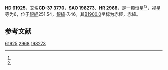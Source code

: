 {{Starbox begin
| name = HD 61925
}}
{{Starbox observe
| epoch = [[J2000.0|J2000.0]]
| constell = {{星座名待查}}<ref name=SIMBAD>{{cite web
 | url=http://simbad.u-strasbg.fr/simbad/sim-id?Ident=HR+2968
 | title=Pulsating variable Star
 | publisher=Centre de Données astronomiques de Strasbourg
 | work=SIMBAD
 | accessdate=2012-07-13
 | archive-date=2016-03-17
 | archive-url=https://web.archive.org/web/20160317084426/http://simbad.u-strasbg.fr/simbad/sim-id?Ident=HR+2968
 | dead-url=no
 }}</ref><ref name=DATA>{{cite web
 | url=http://vizier.u-strasbg.fr/viz-bin/VizieR-5?-out.add=.&-source=5050&-corr=PK=HR&-out.max=9999&HR=2968
 | title=VizieR Detailed Page
 | accessdate=2012-07-13
 | archive-date=2019-02-16
 | archive-url=https://web.archive.org/web/20190216115218/http://vizier.u-strasbg.fr/viz-bin/VizieR-5?-out.add=.&-source=5050&-corr=PK=HR&-out.max=9999&HR=2968
 | dead-url=no
 }}</ref>
| 星官 = 
| ra = {{RA|7|39|58}}<ref name=SIMBAD /><ref name=DATA />
| dec = {{DEC|-37|34|46}}<ref name=SIMBAD /><ref name=DATA />
| appmag_v = 6<ref name=SIMBAD /><ref name=DATA />
}}
{{Starbox character
| class = B6IVe<ref name=SIMBAD /><ref name=DATA />
| b-v = -0.04<ref name=SIMBAD /><ref name=DATA />
| u-b = -0.46<ref name=SIMBAD /><ref name=DATA />
| r-i = 0.01<ref name=SIMBAD /><ref name=DATA />
| variable = 
}}
{{Starbox astrometry
| radial_v = -0.46
| prop_mo_ra = 7
| parallax = 
| p_error = 
}}
{{Starbox catalog
| names =CD-37 3770，[[SAO星表|SAO]] 198273，[[HD星表|HD]] 61925，[[HR星表|HR]] 2968}}
{{Starbox reference |Simbad=HR+2968}}
{{Starbox end}}

'''HD 61925'''，又名'''CD-37 3770'''，'''SAO 198273'''、'''HR 2968'''，是一颗恒星<ref name=SIMBAD /><ref name=DATA />，视星等为6，位于[[銀道座標系|銀經]]251.54，[[銀道座標系|銀緯]]-7.46，其[[B1900.0|B1900.0]]坐标为赤經{{RA|7|36|23.8}}，赤緯{{DEC|-37|-7.46|53}}。

== 参考文献 ==
{{reflist}}

{{star-stub}}

[[Category:HD和HDE天體|61925]]
[[Category:HR天體|2968]]
[[Category:SAO天體|198273]]